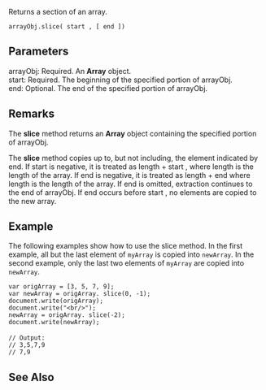 Returns a section of an array.

 arrayObj.slice( start , [ end ])

==Parameters==
; arrayObj: Required. An '''Array''' object.
; start: Required. The beginning of the specified portion of arrayObj.
; end: Optional. The end of the specified portion of arrayObj.

==Remarks==
The '''slice''' method returns an '''Array''' object containing the specified portion of arrayObj.

The '''slice''' method copies up to, but not including, the element indicated by end. If start is negative, it is treated as length + start , where length is the length of the array. If end is negative, it is treated as length + end where length is the length of the array. If end is omitted, extraction continues to the end of arrayObj. If end occurs before start , no elements are copied to the new array.


==Example==
The following examples show how to use the slice method. In the first example, all but the last element of <code>myArray</code> is copied into <code>newArray</code>. In the second example, only the last two elements of <code>myArray</code> are copied into <code>newArray</code>.

 var origArray = [3, 5, 7, 9];
 var newArray = origArray. slice(0, -1);
 document.write(origArray);
 document.write("&lt;br/&gt;");
 newArray = origArray. slice(-2);
 document.write(newArray);
 
 // Output:
 // 3,5,7,9
 // 7,9

==See Also==

              

              
